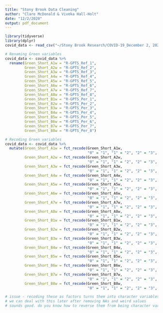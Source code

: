```yaml
---
title: "Stony Brook Data Cleaning"
author: "Clare McDonald & Viveka Hall-Holt"
date: "12/2/2020"
output: pdf_document
---
```


```r
library(tidyverse)
library(dplyr)
covid_data <- read_csv("~/Stony Brook Research/COVID-19_December 2, 2020_11.38.csv")
```
 
```r
# Renaming Green variables
covid_data <- covid_data %>%
  rename(Green_Short_A1w = "R-GPTS_Ref_1",
         Green_Short_A2w = "R-GPTS_Ref_2",
         Green_Short_A3w = "R-GPTS_Ref_3",
         Green_Short_A4w = "R-GPTS_Ref_4",
         Green_Short_A5w = "R-GPTS_Ref_5",
         Green_Short_A6w = "R-GPTS_Ref_6",
         Green_Short_A7w = "R-GPTS_Ref_7",
         Green_Short_A8w = "R-GPTS_Ref_8",
         Green_Short_B1w = "R-GPTS_Per_1",
         Green_Short_B2w = "R-GPTS_Per_2",
         Green_Short_B3w = "R-GPTS_Per_3",
         Green_Short_B4w = "R-GPTS_Per_4",
         Green_Short_B5w = "R-GPTS_Per_5",
         Green_Short_B6w = "R-GPTS_Per_6",
         Green_Short_B7w = "R-GPTS_Per_7",
         Green_Short_B8w = "R-GPTS_Per_8")
```

```r
# Recoding Green variables
covid_data <- covid_data %>%
  mutate(Green_Short_A1w = fct_recode(Green_Short_A1w, 
                                      "0" = "1", "1" = "2", "2" = "3", "3" = "4", "4" = "5"),
         Green_Short_A2w = fct_recode(Green_Short_A2w, 
                                      "0" = "1", "1" = "2", "2" = "3", "3" = "4", "4" = "5"),
         Green_Short_A3w = fct_recode(Green_Short_A3w, 
                                      "0" = "1", "1" = "2", "2" = "3", "3" = "4", "4" = "5"),   
         Green_Short_A4w = fct_recode(Green_Short_A4w, 
                                      "0" = "1", "1" = "2", "2" = "3", "3" = "4", "4" = "5"),  
         Green_Short_A5w = fct_recode(Green_Short_A5w, 
                                      "0" = "1", "1" = "2", "2" = "3", "3" = "4", "4" = "5"),  
         Green_Short_A6w = fct_recode(Green_Short_A6w, 
                                      "0" = "1", "1" = "2", "2" = "3", "3" = "4", "4" = "5"),  
         Green_Short_A7w = fct_recode(Green_Short_A7w, 
                                      "0" = "1", "1" = "2", "2" = "3", "3" = "4", "4" = "5"), 
         Green_Short_A8w = fct_recode(Green_Short_A8w, 
                                      "0" = "1", "1" = "2", "2" = "3", "3" = "4", "4" = "5"),
         Green_Short_B1w = fct_recode(Green_Short_B1w, 
                                      "0" = "1", "1" = "2", "2" = "3", "3" = "4", "4" = "5"),
         Green_Short_B2w = fct_recode(Green_Short_B2w, 
                                      "0" = "1", "1" = "2", "2" = "3", "3" = "4", "4" = "5"),   
         Green_Short_B3w = fct_recode(Green_Short_B3w, 
                                      "0" = "1", "1" = "2", "2" = "3", "3" = "4", "4" = "5"),   
         Green_Short_B4w = fct_recode(Green_Short_B4w, 
                                      "0" = "1", "1" = "2", "2" = "3", "3" = "4", "4" = "5"),   
         Green_Short_B5w = fct_recode(Green_Short_B5w, 
                                      "0" = "1", "1" = "2", "2" = "3", "3" = "4", "4" = "5"),   
         Green_Short_B6w = fct_recode(Green_Short_B6w, 
                                      "0" = "1", "1" = "2", "2" = "3", "3" = "4", "4" = "5"),   
         Green_Short_B7w = fct_recode(Green_Short_B7w, 
                                      "0" = "1", "1" = "2", "2" = "3", "3" = "4", "4" = "5"),               
         Green_Short_B8w = fct_recode(Green_Short_B8w, 
                                      "0" = "1", "1" = "2", "2" = "3", "3" = "4", "4" = "5"))

# issue - recoding these as factors turns them into character variables
# we can deal with this later after removing NAs and weird values
# sounds good. do you know how to reverse them from being character variables?
```
